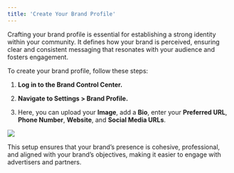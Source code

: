 ```yaml
---
title: 'Create Your Brand Profile'
---
```


Crafting your brand profile is essential for establishing a strong identity within your community. It defines how your brand is perceived, ensuring clear and consistent messaging that resonates with your audience and fosters engagement.

To create your brand profile, follow these steps:

1. **Log in to the Brand Control Center.**
    
2. **Navigate to Settings > Brand Profile.**
    
3. Here, you can upload your **Image**, add a **Bio**, enter your **Preferred URL**, **Phone Number**, **Website**, and **Social Media URLs**.
    

![](https://lh7-rt.googleusercontent.com/docsz/AD_4nXdEzLwTfB9wkOhLq6wdGcZaDtsi5BWJMpO1M9sIPM4XDGxLB6EyewQWZCogf4liXvvJ2mK8CudcRNnarkosldu27GysGUgvw1X0poRI1AiXFICLy8SJFI8DUrCwL0LMJskD9qDCfU2GasmH8KpY_0e_-D5m?key=ndVoRahXwssM1EF_4hBauw)

  

This setup ensures that your brand’s presence is cohesive, professional, and aligned with your brand’s objectives, making it easier to engage with advertisers and partners.
